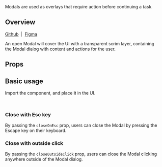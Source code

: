 
<Meta of={ModalStories} />

<Title>Modal</Title>

<Subtitle>
  Modals are used as overlays that require action before continuing a task.
</Subtitle>

<Canvas of={ModalStories.Default} />

## Overview

[Github](https://github.com/recondesigns/be-ubiquitous/tree/main/src/components/Modal)
&nbsp;|&nbsp;
[Figma](https://www.figma.com/design/oEgm5fOGH5sZg86NnViCvo/Components?node-id=80-86&t=biW5RVaCBvNirs7P-1)

An open Modal will cover the UI with a transparent scrim layer, containing the Modal
dialog with content and actions for the user.

## Props

<ArgTypes />

## Basic usage

Import the component, and place it in the UI.

```js
import { Modal } from "ubiq-ui"
```

### Close with Esc key

By passing the `closeOnEsc` prop, users can close the Modal by pressing the Escape key on their keyboard.

<Canvas of={ModalStories.CloseOnEsc} />

### Close with outside click

By passing the `closeOutsideClick` prop, users can close the Modal clicking anywhere outside of the Modal dialog.

<Canvas of={ModalStories.CloseOnOutsideClick} />
